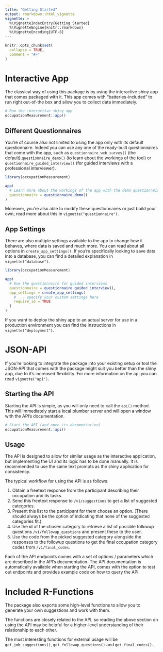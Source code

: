 ```yaml
---
title: "Getting Started"
output: rmarkdown::html_vignette
vignette: >
  %\VignetteIndexEntry{Getting Started}
  %\VignetteEngine{knitr::rmarkdown}
  %\VignetteEncoding{UTF-8}
---
```


```r
knitr::opts_chunk$set(
  collapse = TRUE,
  comment = "#>"
)
```

# Interactive App

The classical way of using this package is by using the interactive shiny app that comes packaged with it. This app comes with "batteries-included" to run right out-of-the box and allow you to collect data immediately.

```r
# Run the interactive shiny app
occupationMeasurement::app()
```

## Different Questionnaires

You're of course also not limited to using the app only with its default questionnaire. Indeed you can use any one of the ready-built questionnaires that come with the app, such as `questionnaire_web_survey()` (the default),`questionnaire_demo()` (to learn about the workings of the tool) or `questionnaire_guided_interview()` (for guided interviews with a professional interviewer).

```r
library(occupationMeasurement)

app(
  # Learn more about the workings of the app with the demo questionnaire
  questionnaire = questionnaire_demo()
)
```

Moreover, you're also able to modify these questionnaires or just build your own, read more about this in `vignette("questionnaire")`.

## App Settings

There are also multiple settings available to the app to change how it behaves, where data is saved and much more. You can read about all options in `create_app_settings()`. If you're specifically looking to save data into a database, you can find a detailed explanation in `vignette("database")`.

```r
library(occupationMeasurement)

app(
  # Use the questionnaire for guided interviews
  questionnaire = questionnaire_guided_interview(),
  app_settings = create_app_settings(
    # ... specify your custom settings here
    require_id = TRUE
  )
)
```

If you want to deploy the shiny app to an actual server for use in a production environment you can find the instructions in `vignette("deployment")`.

# JSON-API

If you're looking to integrate the package into your existing setup or tool the JSON-API that comes with the package might suit you better than the shiny app, due to it's increased flexibility. For more information on the api you can read `vignette("api")`.

## Starting the API

Starting the API is simple, as you will only need to call the `api()` method. This will immediately start a local plumber server and will open a window with the API's documentation.

```r
# Start the API (and open its documentation)
occupationMeasurement::api()
```

## Usage

The API is designed to allow for similar usage as the interactive application, but implementing the UI and its logic has to be done manually. It is recommended to use the same text prompts as the shiny application for consistency.

The typical workflow for using the API is as follows:

1. Obtain a freetext response from the participant describing their occupation and its tasks.
2. Send this freetext response to `/v1/suggestions` to get a list of suggested categories.
3. Present this list to the participant for them choose an option. (There should always be the option of indicating that none of the suggested categories fit.)
4. Use the id of the chosen category to retrieve a list of possible followup questions `/v1/followup_questions` and present these to the user.
5. Use the code from the picked suggested category alongside the responses to the followup questions to get the final occupation category codes from `/v1/final_codes`.

Each of the API endpoints comes with a set of options / parameters which are described in the API's documentation. The API documentation is automatically available when starting the API, comes with the option to test out endpoints and provides example code on how to query the API.

# Included R-Functions

The package also exports some high-level functions to allow you to generate your own suggestions and work with them.

The functions are closely related to the API, so reading the above section on using the API may be helpful for a higher-level understanding of their relationship to each other.

The most interesting functions for external usage will be `get_job_suggestions()`, `get_followup_questions()` and `get_final_codes()`.
